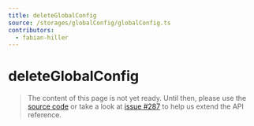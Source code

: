 ```yaml
---
title: deleteGlobalConfig
source: /storages/globalConfig/globalConfig.ts
contributors:
  - fabian-hiller
---
```


# deleteGlobalConfig

> The content of this page is not yet ready. Until then, please use the [source code](https://github.com/fabian-hiller/valibot/blob/main/library/src/storages/globalConfig/globalConfig.ts) or take a look at [issue #287](https://github.com/fabian-hiller/valibot/issues/287) to help us extend the API reference.
